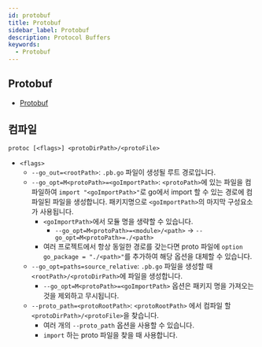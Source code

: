 ```yaml
---
id: protobuf
title: Protobuf
sidebar_label: Protobuf
description: Protocol Buffers
keywords:
  - Protobuf
---
```


## Protobuf

- [Protobuf](/docs/lang/design/protocol/protobuf)

## 컴파일

```shell
protoc [<flags>] <protoDirPath>/<protoFile>
```

- `<flags>`
  - `--go_out=<rootPath>`: `.pb.go` 파일이 생성될 루트 경로입니다.
  - `--go_opt=M<protoPath>=<goImportPath>`: `<protoPath>`에 있는 파일을 컴파일하여 `import "<goImportPath>"`로 go에서 import 할 수 있는 경로에 컴파일된 파일을 생성합니다. 패키지명으로 `<goImportPath>`의 마지막 구성요소가 사용됩니다.
    - `<goImportPath>`에서 모듈 명을 생략할 수 있습니다.
      - `--go_opt=M<protoPath>=<module>/<path>` -> `--go_opt=M<protoPath>=./<path>`
    - 여러 프로젝트에서 항상 동일한 경로를 갖는다면 proto 파일에 `option go_package = "./<path>"`를 추가하여 해당 옵션을 대체할 수 있습니다.
  - `--go_opt=paths=source_relative`: `.pb.go` 파일을 생성할 때 `<rootPath>/<protoDirPath>`에 파일을 생성합니다.
    - `--go_opt=M<protoPath>=<goImportPath>` 옵션은 패키지 명을 가져오는 것을 제외하고 무시됩니다.
  - `--proto_path=<protoRootPath>`: `<protoRootPath>` 에서 컴파일 할 `<protoDirPath>/<protoFile>`을 찾습니다.
    - 여러 개의 `--proto_path` 옵션을 사용할 수 있습니다.
    - `import` 하는 proto 파일을 찾을 때 사용합니다.
